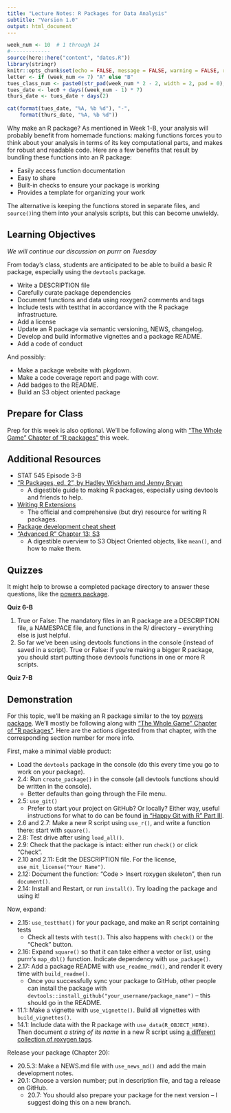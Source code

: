 ```yaml
---
title: "Lecture Notes: R Packages for Data Analysis"
subtitle: "Version 1.0"
output: html_document
---
```


```r
week_num <- 10  # 1 through 14
#-------------
source(here::here("content", "dates.R"))
library(stringr)
knitr::opts_chunk$set(echo = FALSE, message = FALSE, warning = FALSE, results = "asis")
letter <- if (week_num <= 7) "A" else "B"
tues_class_num <- paste0(str_pad(week_num * 2 - 2, width = 2, pad = 0), letter)
tues_date <- lec0 + days((week_num - 1) * 7)
thurs_date <- tues_date + days(2)
```


```r
cat(format(tues_date, "%A, %b %d"), "-", 
    format(thurs_date, "%A, %b %d"))
```


Why make an R package? As mentioned in Week 1-B, your analysis will probably benefit from homemade functions: making functions forces you to think about your analysis in terms of its key computational parts, and makes for robust and readable code. Here are a few benefits that result by bundling these functions into an R package:

- Easily access function documentation
- Easy to share
- Built-in checks to ensure your package is working
- Provides a template for organizing your work

The alternative is keeping the functions stored in separate files, and `source()`ing them into your analysis scripts, but this can become unwieldy. 

## Learning Objectives

*We will continue our discussion on purrr on Tuesday*

From today's class, students are anticipated to be able to build a basic R package, especially using the `devtools` package. 

- Write a DESCRIPTION file
- Carefully curate package dependencies
- Document functions and data using roxygen2 comments and tags
- Include tests with testthat in accordance with the R package infrastructure.
- Add a license
- Update an R package via semantic versioning, NEWS, changelog.
- Develop and build informative vignettes and a package README.
- Add a code of conduct

And possibly:

- Make a package website with pkgdown.
- Make a code coverage report and page with covr.
- Add badges to the README.
- Build an S3 object oriented package


## Prepare for Class

Prep for this week is also optional. We'll be following along with ["The Whole Game" Chapter of "R packages"](https://r-pkgs.org/whole-game.html) this week.


## Additional Resources

- STAT 545 Episode 3-B
- ["R Packages, ed. 2", by Hadley Wickham and Jenny Bryan](https://r-pkgs.org/index.html)
  - A digestible guide to making R packages, especially using devtools and friends to help.
- [Writing R Extensions](https://cran.r-project.org/doc/manuals/R-exts.html)
  - The official and comprehensive (but dry) resource for writing R packages.
- [Package development cheat sheet](https://rawgit.com/rstudio/cheatsheets/master/package-development.pdf)
- ["Advanced R" Chapter 13: S3](https://adv-r.hadley.nz/s3.html)
  - A digestible overview to S3 Object Oriented objects, like `mean()`, and how to make them. 

## Quizzes

It might help to browse a completed package directory to answer these questions, like the [powers package](https://github.com/vincenzocoia/powers).

**Quiz 6-B**

1. True or False: The mandatory files in an R package are a DESCRIPTION file, a NAMESPACE file, and functions in the R/ directory -- everything else is just helpful.
2. So far we've been using devtools functions in the console (instead of saved in a script). True or False: if you're making a bigger R package, you should start putting those devtools functions in one or more R scripts.

**Quiz 7-B**




## Demonstration

For this topic, we'll be making an R package similar to the toy [powers package](https://github.com/vincenzocoia/powers). We'll mostly be following along with ["The Whole Game" Chapter of "R packages"](https://r-pkgs.org/whole-game.html). Here are the actions digested from that chapter, with the corresponding section number for more info. 

First, make a minimal viable product:

- Load the `devtools` package in the console (do this every time you go to work on your package).
- 2.4: Run `create_package()` in the console (all devtools functions should be written in the console).
  - Better defaults than going through the File menu.
- 2.5: `use_git()`
  - Prefer to start your project on GitHub? Or locally? Either way, useful instructions for what to do can be found [in "Happy Git with R" Part III](https://happygitwithr.com/usage-intro.html).
- 2.6 and 2.7: Make a new R script using `use_r()`, and write a function there: start with `square()`.
- 2.8: Test drive after using `load_all()`.
- 2.9: Check that the package is intact: either run `check()` or click "Check".
- 2.10 and 2.11: Edit the DESCRIPTION file. For the license, `use_mit_license("Your Name")`. 
- 2.12: Document the function: "Code > Insert roxygen skeleton", then run `document()`.
- 2.14: Install and Restart, or run `install()`. Try loading the package and using it!

Now, expand:

- 2.15: `use_testthat()` for your package, and make an R script containing tests 
  - Check all tests with `test()`. This also happens with `check()` or the "Check" button.
- 2.16: Expand `square()` so that it can take either a vector or list, using purrr's `map_dbl()` function. Indicate dependency with `use_package()`. 
- 2.17: Add a package README with `use_readme_rmd()`, and render it every time with `build_readme()`.
  - Once you successfully sync your package to GitHub, other people can install the package with `devtools::install_github("your_username/package_name")` -- this should go in the README.
- 11.1: Make a vignette with `use_vignette()`. Build all vignettes with `build_vignettes()`.
- 14.1: Include data with the R package with `use_data(R_OBJECT_HERE)`. Then document _a string of its name_ in a new R script using [a different collection of roxygen tags](https://r-pkgs.org/data.html#documenting-data).

Release your package (Chapter 20):

- 20.5.3: Make a NEWS.md file with `use_news_md()` and add the main development notes.  
- 20.1: Choose a version number; put in description file, and tag a release on GitHub.
  - 20.7: You should also prepare your package for the next version -- I suggest doing this on a new branch.